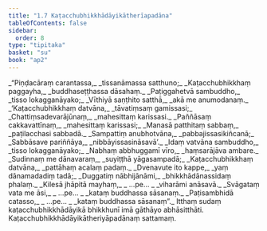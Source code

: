 ```yaml
---
title: "1.7 Kaṭacchubhikkhādāyikātherīapadāna"
tableOfContents: false
sidebar:
  order: 8
type: "tipitaka"
basket: "su"
book: "ap2"
---
```



<DynamicBreadcrumb />

<Division number="60" book="ap2" bookNo="20" page="6">

<Paragraph number="74" type="verses" book="ap2">
_“Piṇḍacāraṃ carantassa,_  
_tissanāmassa satthuno;_  
_Kaṭacchubhikkhaṃ paggayha,_  
_buddhaseṭṭhassa dāsahaṃ._  

</Paragraph>

</Division>
<Division number="61" book="ap2" bookNo="20" page="6">

<Paragraph number="75" type="verses" book="ap2">
_Paṭiggahetvā sambuddho,_  
_tisso lokagganāyako;_  
_Vīthiyā saṇṭhito satthā,_  
_akā me anumodanaṃ._  

</Paragraph>

</Division>
<Division number="62" book="ap2" bookNo="20" page="6">

<Paragraph number="76" type="verses" book="ap2">
_‘Kaṭacchubhikkhaṃ datvāna,_  
_tāvatiṃsaṃ gamissasi;_  
_Chattiṃsadevarājūnaṃ,_  
_mahesittaṃ karissasi._  

</Paragraph>

</Division>
<Division number="63" book="ap2" bookNo="20" page="6">

<Paragraph number="77" type="verses" book="ap2">
_Paññāsaṃ cakkavattīnaṃ,_  
_mahesittaṃ karissasi;_  
_Manasā patthitaṃ sabbaṃ,_  
_paṭilacchasi sabbadā._  

</Paragraph>

</Division>
<Division number="64" book="ap2" bookNo="20" page="6">

<Paragraph number="78" type="verses" book="ap2">
_Sampattiṃ anubhotvāna,_  
_pabbajissasikiñcanā;_  
_Sabbāsave pariññāya,_  
_nibbāyissasināsavā’._  

</Paragraph>

</Division>
<Division number="65" book="ap2" bookNo="20" page="6">

<Paragraph number="79" type="verses" book="ap2">
_Idaṃ vatvāna sambuddho,_  
_tisso lokagganāyako;_  
_Nabhaṃ abbhuggamī vīro,_  
_haṃsarājāva ambare._  

</Paragraph>

</Division>
<Division number="66" book="ap2" bookNo="20" page="6">

<Paragraph number="80" type="verses" book="ap2">
_Sudinnaṃ me dānavaraṃ,_  
_suyiṭṭhā yāgasampadā;_  
_Kaṭacchubhikkhaṃ datvāna,_  
_pattāhaṃ acalaṃ padaṃ._  

</Paragraph>

</Division>
<Division number="67" book="ap2" bookNo="20" page="6">

<Paragraph number="81" type="verses" book="ap2">
_Dvenavute ito kappe,_  
_yaṃ dānamadadiṃ tadā;_  
_Duggatiṃ nābhijānāmi,_  
_bhikkhādānassidaṃ phalaṃ._  

</Paragraph>

</Division>
<Division number="68" book="ap2" bookNo="20" page="7">

<Paragraph number="82" type="verses" book="ap2">
_Kilesā jhāpitā mayhaṃ,_  
_ …pe… _  
_viharāmi anāsavā._  

</Paragraph>

</Division>
<Division number="69" book="ap2" bookNo="20" page="7">

<Paragraph number="83" type="verses" book="ap2">
_Svāgataṃ vata me āsi,_  
_ …pe… _  
_kataṃ buddhassa sāsanaṃ._  

</Paragraph>

</Division>
<Division number="70" book="ap2" bookNo="20" page="7">

<Paragraph number="84" type="verses" book="ap2">
_Paṭisambhidā catasso,_  
_ …pe… _  
_kataṃ buddhassa sāsanaṃ”._  

</Paragraph>

<Paragraph number="85" book="ap2">
Itthaṃ sudaṃ kaṭacchubhikkhādāyikā bhikkhunī imā gāthāyo abhāsitthāti.

</Paragraph>
</Division>

<Paragraph number="86" type="center" book="ap2">
Kaṭacchubhikkhādāyikātheriyāpadānaṃ sattamaṃ.
</Paragraph>
